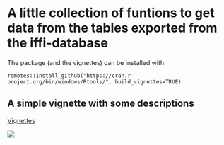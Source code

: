 # A little collection of funtions to get data from the tables exported from the iffi-database

The package (and the vignettes) can be installed with:

`remotes::install_github("https://cran.r-project.org/bin/windows/Rtools/", build_vignettes=TRUE)`

## A simple vignette with some descriptions

[Vignettes](https://robinkohrs.github.io/iffitoR/docs/index.html)


![](local_data/anim.gif)





